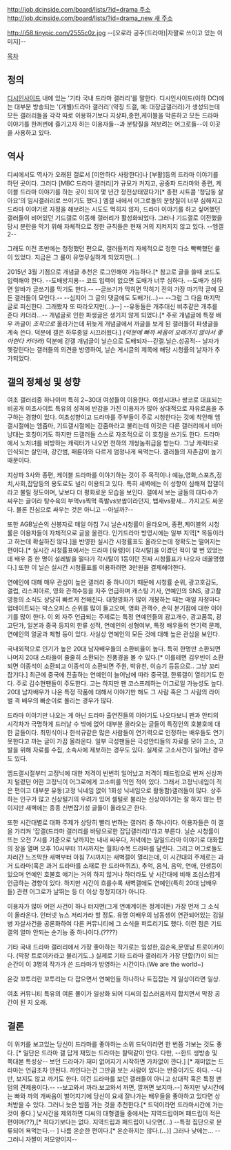 [[http://job.dcinside.com/board/lists/?id=drama 주소]]
[[http://job.dcinside.com/board/lists/?id=drama_new 새 주소]]

http://i58.tinypic.com/2555c0z.jpg
--[오로라 공주(드라마)|자짤로 쓰이고 있는 이미지]--

[[목차]]
== 정의 ==
[[디시인사이드]] 내에 있는 '기타 국내 드라마 갤러리'를 말한다. 디시인사이드(이하 DC)에는 대부분 방송되는 '(개별)드라마 갤러리'(약칭 드갤, 예: 대장금갤러리)가 생성되는데 모든 갤러리들을 각각 따로 이용하기보다 지상파,종편,케이블을 막론하고 모든 드라마 이야기를 한꺼번에 즐기고자 하는 이용자들--과 분탕질을 쳐보려는 어그로들--이 이곳을 사용하고 있다.

== 역사 ==
디씨에서도 역사가 오래된 갤로서 [미안하다 사랑한다]나 [부활]등의 드라마 이야기를 하던 곳이다. 그러다 [MBC 드라마 갤러리]가 규모가 커지고, 공중파 드라마와 종편, 케이블 드라마 이야기를 하는 곳이 되어 몇 년간 정전상태였다가[* 종편 시트콤 '청담동 살아요'의 임시갤러리로 쓰이기도 했다.] 엠갤 내에서 어그로들의 분탕질이 너무 심해지고 드라마 이야기로 자정을 해보려는 시도도 먹히지 않자, 드라마 이야기를 하고 싶어했던 갤러들이 비어있던 기드갤로 이동해 갤러리가 활성화되었다. 그러나 기드갤로 이전했을 당시 분란을 막기 위해 자체적으로 정한 규칙들은 현재 거의 지켜지지 않고 있다. --엠갤2--

그래도 이전 초반에는 청정했던 편으로, 갤러들끼리 자체적으로 정한 다소 빡빡했던 룰이 있었다. 지금은 그 룰이 유명무실하게 되었지만(...)

2015년 3월 기점으로 개념글 추천은 로그인해야 가능하다.[* 참고로 글을 쓸때 코드도 입력해야 한다. --도배방지용-- 코드 입력이 없으면 도배가 너무 심하다. --도배가 심하면 알바가 글쓰기를 막기도 한다.--  --글쓰기가 막히면 막히기 전의 가장 마기막 글에 모든 갤러들이 모인다.--  --심지어 그 글의 댓글에도 도배가(...)--  --그럼 그 다음 마지막 글로 피신한다. 그래봤자 또 따라오지만(...)--] --유동들은 개추대신 비추같은 개추를 준다 카더라...-- 개념글로 인한 파생글은 생기지 않게 되었다.[* 주로 개념글에 특정 배우 까글이 ''조작으로'' 올라가는데 뒤늦게 개념글에서 까글을 보게 된 갤러들이 파생글을 계속 쓴다. 덕분에 갤은 하루종일 시끄러웠다.] ''(덕분에 빠까 싸움이 오래가지 않아서 좋아한다 카더라)'' 덕분에 긷갤 개념글이 닐슨으로 도배되자--긷갤.닐슨.성공적-- 날자가 헷갈린다는 갤러들의 의견을 방영하여, 닐슨 게시글의 제목에 해당 시청률의 날자가 추가되었다.


== 갤의 정체성 및 성향 ==
여초 갤러리중 하나이며 특히 2~30대 여성들이 이용한다. 여성시대나 쌍코로 대표되는 비공개 여초사이트 특유의 성격에 반감을 가진 이용자가 많아 상대적으로 자유로움을 추구하는 경향이 있다. 여초성향이고 드라마를 주부들이 주로 시청한다는 것에 착안해 엠갤시절에는 엠줌마, 기드갤시절에는 긷줌마라고 불리는데 이것은 다른 갤러리에서 비아냥대는 호칭이기도 하지만 드갤러들 스스로 자조적으로 이 호칭을 쓰기도 한다. 드라마에서 노처녀를 비방하는 캐릭터가 나오면 천하의 개쌍놈취급을 받는다. 그냥 캐릭터로 인식되는 살인마, 강간범, 패륜아와 다르게 엄청나게 욕먹는다. 갤러들의 자존감이 높기 때문이다.

지상파 3사와 종편, 케이블 드라마를 이야기하는 것이 주 목적이나 예능,영화,스포츠,정치,사회,잡담등의 용도로도 널리 이용되고 있다. 특히 새벽에는 이 성향이 심해져 잡갤이라고 불릴 정도이며, 낮보다 더 평화로운 모습을 보인다. 갤에서 보는 글들의 대다수가 싸우는 글이라 탕수육의 부먹vs찍먹 족발vs보쌈이라던지, 뱁새vs황새... 가지고도 싸운다. 물론 진심으로 싸우는 것은 아니고 --아닐까?-- 

또한 AGB닐슨의 신봉자로 매일 아침 7시 닐슨시청률이 올라오며, 종편,케이블의 시청률은 이용자들이 자체적으로 글을 올린다. 인기드라마 방영시에는 일부 지역[* 목동이라고 하는데 확실하진 않다.]을 반영한 실시간 시청률표도 올라오는데 정확도는 떨어지는 편이다.[* 실시간 시청률표에서는 드라마 [유령]이 [각시탈]을 이겼던 적이 몇 번 있었는데 배우 중 한 명이 설레발을 떨다가 각시탈이 1등이던 진짜 시청률표가 나오자 데꿀멍했다.] 또한 이 닐슨 실시간 시청률표를 이용하려면 3만원을 결제해야한다. 

연예인에 대해 매우 관심이 높은 갤러리 중 하나이기 때문에 시청률 순위, 광고호감도, 갤럽, 리스피아르, 영화 관객수등을 자주 언급하며 캐스팅 기사, 연예인의 SNS, 광고촬영등의 소식도 상당히 빠르게 전해진다. 대형영화가 많이 개봉하는 때는 매일 자정마다 업데이트되는 박스오피스 순위를 많이 들고오며, 영화 관객수, 손익 분기점에 대한 이야기를 많이 한다. 이 외 자주 언급되는 주제로는 특정 연예인들의 광고개수, 광고품목, 광고단가, 일본과 중국 등지의 한류 성적, 연예인의 성형여부, 특정 배우들의 연기력 문제, 연예인의 얼굴과 체형 등이 있다. 사실상 연예인의 모든 것에 대해 높은 관심을 보인다. 

국내외적으로 인기가 높은 20대 남자배우들의 소환비율이 높다. 특히 한명만 소환되면 나머지 20대 스타들이 줄줄히 소환되는 진풍경을 볼 수 있다.[* 이를테면 김우빈이 소환되면 이종석이 소환되고 이종석이 소환되면 주원, 박유천, 이승기 등등으로.. 그냥 꼬리잡기다.] 최근에 중국에 진출하는 연예인이 늘어남에 따라 중국갤, 한류갤이 열리기도 한다. 주로 김수현팬들이 주도한다. 고는 하지만 팬 코스프레하는 어그로일 가능성도 높다. 20대 남자배우가 나온 특정 작품에 대해서 이야기만 해도 그 사람 혹은 그 사람의 라이벌 격 배우의 빠순이로 몰리는 경우가 많다.

드라마 이야기만 나오는 게 아닌 드라마 출연진들의 이야기도 나오다보니 팬과 안티의 시각차가 극명하게 드러날 수 밖에 없어 대부분 올라오는 글들이 특정인의 호불호에 대한 글들이다. 최민식이나 한석규같은 많은 사람들이 연기력으로 인정하는 배우들도 연기 못한다고 까는 글이 가끔 올라온다. 일부 극성팬들은 극성안티들의 자료를 모아 고소, 고발을 위해 자료를 수집, 소속사에 제보하는 경우도 있다. 실제로 고소사건이 일어난 경우도 있다.

엠드갤시절부터 고정닉에 대한 저격이 빈번히 일어났고 저격이 패드립으로 번져 신상까지 털렸던 어떤 고정닉이 어그로에게 고소미를 먹인 적이 있다. 그래서 고정닉네임이 적은 편이고 대부분 유동(고정 닉네임 없이 1회성 닉네임으로 활동함)갤러들이 많다. 상주하는 인구가 많고 신상털기의 우려가 있어 셀털로 불리는 신상이야기는 잘 하지 않는 편이지만 새벽에는 종종 신변잡기성 글들이 올라오곤 한다.

또한 시간대별로 대화 주제가 상당히 빨리 변하는 갤러리 중 하나이다. 이용자들은 이 갤을 가리켜 '잡갤(드라마 갤러리를 바탕으로한 잡담갤러리)'라고 부른다. 닐슨 시청률이 뜨는 오전 7시를 기준으로 낮까지는 내내 싸우다, 저녁에는 일일드라마 이야기로 대화합의 장을 열며 오후 10시부터 11시까지는 월화/수목 드라마를 달린다. 그리고 어그로들도 자러간 느즈막한 새벽부터 아침 7시까지는 새벽갤이 열리는데, 이 시간대의 주제로는 과거 드라마(혹은 과거 드라마를 소재로 한 드라마퀴즈), 추억, 음식, 음악, 연애, 인생등이 있으며 연예인 호불호 얘기는 거의 하지 않거나 하더라도 낮 시간대에 비해 조심스럽게 언급하는 경향이 있다. 하지만 시간이 흐를수록 새벽갤에도 연예인(특히 20대 남배우들) 관련 어그로가 날뛰는 등 더 이상 청정지대가 아니다.

이용자가 많아 어떤 사건이 하나 터지면(그게 연예계이든 정계이든) 가장 먼저 그 소식이 올라온다. 인터넷 뉴스 저리가라 할 정도. 유명 여배우의 남동생이 연관되어있는 김일병 자살사건을 공론화하여 다른 커뮤니티에 그 소식을 퍼트리기도 했다. 이런 점은 기드갤의 얼마 안되는 순기능 중 하나이다.(????)

기타 국내 드라마 갤러리에서 가장 좋아하는 작가로는 임성한,김순옥,문영남 트로이카이다. (막장 트로이카라고 불리기도..) 실제로 기타 드라마 갤러리가 가장 단합(?)이 되는 순간이 이 3명의 작가가 쓴 드라마가 방영하는 시간이다.(We are the world~)

온갖 꼬투리란 꼬투리는 다 잡으면서 연예인들 하나하나 트집잡는 게 일상이라면 일상.

여초 커뮤니티 특유의 여론 몰이가 일상화 되어 디씨의 잡스러움까지 합치면서 막장 공간이 된 지 오래.
== 결론 ==
이 위키를 보고있는 당신이 드라마를 좋아하는 소위 드덕이라면 한 번쯤 가보는 것도 좋다. [* 일단은 드라마 갤 답게 재밌는 드라마는 찰떡같이 안다. 다만, --한드 생방송 및 쪽대본 특성상-- 보던 드라마가 재미 없어지기 시작하면 가차없이 깐다.] [* 재미없는 드라마는 언급조차 안된다. 까인다는건 그만큼 보는 사람이 있다는 반증이기도 하다. --다만, 보지도 않고 까기도 한다. 이건 드라마를 보던 갤러들이 아니고 상대작 혹은 특정 팬덤의 견제용이다.-- --보고와서 까라.보고와서 까면, 깔꺼면 보지마.--] 하지만 낮시간에는 빠와 까의 개싸움이 벌어지기에 당신이 요새 잘나가는 배우들을 좋아하고 있다면 상처받을 수 있다. 그러니 늦은 밤쯤 가는 것을 추천한다.[* 드덕이라면 드라마시간에 가는 것이 좋다.] 낮시간을 제외하면 디씨의 대형갤들 중에서는 지역드립이며 패드립이 적은 편이며(??),[* 적다기보다는 없다. 지역드립과 패드립이 나오면(...) --특정 집단으로 분류되어 욕먹는다.-- ] 나름 온순한 편이다.[* 온순하지는 않다.(...)] 그러나 낮에는... --그러니 자짤이 저모양이지--
